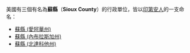 美國有三個有名為'''蘇縣'''（'''Sioux County'''）的行政單位，皆以[[印第安人|印第安人]]的一支命名：
* [[蘇縣_(愛阿華州)|蘇縣 (愛阿華州)]]
* [[蘇縣_(內布拉斯加州)|蘇縣 (內布拉斯加州)]]
* [[蘇縣_(北達科他州)|蘇縣 (北達科他州)]]

{{disambig|Cat=二字地名消歧義}}
